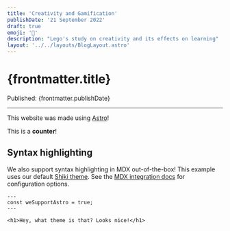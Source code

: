 ```yaml
---
title: 'Creativity and Gamification'
publishDate: '21 September 2022'
draft: true
emoji: '🧱'
description: "Lego's study on creativity and its effects on learning"
layout: '../../layouts/BlogLayout.astro'
---
```



# {frontmatter.title}
<p>Published: {frontmatter.publishDate}</p>

---

This website was made using [Astro](https://astro.build)!

<Counter client:load>This is a **counter**!</Counter>

## Syntax highlighting

We also support syntax highlighting in MDX out-of-the-box! This example uses our default [Shiki theme](https://github.com/shikijs/shiki). See the [MDX integration docs](https://docs.astro.build/en/guides/integrations-guide/mdx/#syntax-highlighting) for configuration options.

```astro
---
const weSupportAstro = true;
---

<h1>Hey, what theme is that? Looks nice!</h1>
```